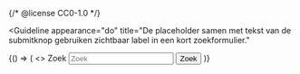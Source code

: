 {/* @license CC0-1.0 */}


<Guideline
  appearance="do"
  title="De placeholder samen met tekst van de submitknop gebruiken zichtbaar label in een kort zoekformulier."
>
  <Canvas language="html">
    {() => (
      <>
        <label class="sr-only" for="header-search">
          Zoek
        </label>
        <input id="header-search" placeholder="Zoek" type="search" />
        <button>Zoek</button>
      </>
    )}
  </Canvas>
</Guideline>
